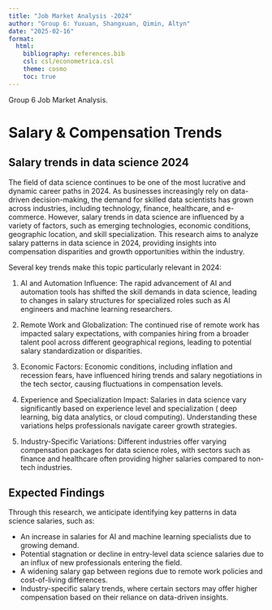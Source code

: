 ```yaml
---
title: "Job Market Analysis -2024"
author: "Group 6: Yuxuan, Shangxuan, Qimin, Altyn"
date: "2025-02-16"
format:
  html:
    bibliography: references.bib
    csl: csl/econometrica.csl
    theme: cosmo
    toc: true
--- 
```

Group 6 Job Market Analysis.

# Salary & Compensation Trends 

## Salary trends in data science 2024
The field of data science continues to be one of the most lucrative and dynamic career paths in 2024. As businesses increasingly rely on data-driven decision-making, the demand for skilled data scientists has grown across industries, including technology, finance, healthcare, and e-commerce. However, salary trends in data science are influenced by a variety of factors, such as emerging technologies, economic conditions, geographic location, and skill specialization. This research aims to analyze salary patterns in data science in 2024, providing insights into compensation disparities and growth opportunities within the industry.

Several key trends make this topic particularly relevant in 2024:

1. AI and Automation Influence: The rapid advancement of AI and automation tools has shifted the skill demands in data science, leading to changes in salary structures for specialized roles such as AI engineers and machine learning researchers.

2. Remote Work and Globalization: The continued rise of remote work has impacted salary expectations, with companies hiring from a broader talent pool across different geographical regions, leading to potential salary standardization or disparities.

3. Economic Factors: Economic conditions, including inflation and recession fears, have influenced hiring trends and salary negotiations in the tech sector, causing fluctuations in compensation levels.

4. Experience and Specialization Impact: Salaries in data science vary significantly based on experience level and specialization ( deep learning, big data analytics, or cloud computing). Understanding these variations helps professionals navigate career growth strategies.

5. Industry-Specific Variations: Different industries offer varying compensation packages for data science roles, with sectors such as finance and healthcare often providing higher salaries compared to non-tech industries.


## Expected Findings
Through this research, we anticipate identifying key patterns in data science salaries, such as:

- An increase in salaries for AI and machine learning specialists due to growing demand.
- Potential stagnation or decline in entry-level data science salaries due to an influx of new professionals entering the field.
- A widening salary gap between regions due to remote work policies and cost-of-living differences.
- Industry-specific salary trends, where certain sectors may offer higher compensation based on their reliance on data-driven insights.

